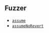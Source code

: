 ## Fuzzer

- [`assume`](/reference/cheatcodes/assume.mdx)
- [`assumeNoRevert`](/reference/cheatcodes/assume-no-revert.mdx)
